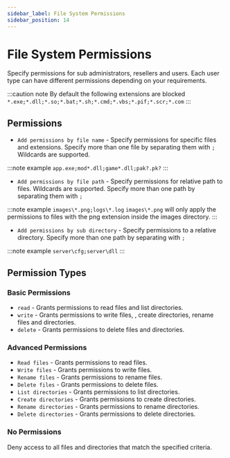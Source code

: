 ```yaml
---
sidebar_label: File System Permissions
sidebar_position: 14
---
```


# File System Permissions

Specify permissions for sub administrators, resellers and users. Each user type can have different permissions depending on your requirements.

:::caution note
By default the following extensions are blocked
`*.exe;*.dll;*.so;*.bat;*.sh;*.cmd;*.vbs;*.pif;*.scr;*.com`
:::

## Permissions

- `Add permissions by file name` - Specify permissions for specific files and extensions. Specify more than one file by separating them with `;` Wildcards are supported.

:::note example
`app.exe;mod*.dll;game*.dll;pak?.pk?`
:::

- `Add permissions by file path` - Specify permissions for relative path to files. Wildcards are supported. Specify more than one path by separating them with `;`

:::note example
`images\*.png;logs\*.log`
`images\*.png` will only apply the permissions to files with the png extension inside the images directory.
:::

- `Add permissions by sub directory` - Specify permissions to a relative directory. Specify more than one path by separating with `;`

:::note example
`server\cfg;server\dll`
:::

## Permission Types

### Basic Permissions

- `read` - Grants permissions to read files and list directories.
- `write` - Grants permissions to write files, , create directories, rename files and directories.
- `delete` - Grants permissions to delete files and directories.

### Advanced Permissions

- `Read files` - Grants permissions to read files.
- `Write files` - Grants permissions to write files.
- `Rename files` - Grants permissions to rename files.
- `Delete files` - Grants permissions to delete files.
- `List directories` - Grants permissions to list directories.
- `Create directories` - Grants permissions to create directories.
- `Rename directories` - Grants permissions to rename directories.
- `Delete directories` - Grants permissions to delete directories.

### No Permissions

Deny access to all files and directories that match the specified criteria.